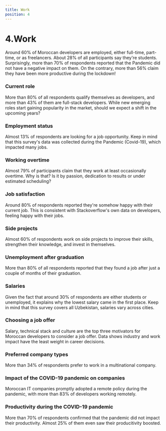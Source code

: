 ```yaml
---
title: Work
position: 4
---
```


# 4.Work

Around 60% of Moroccan developers are employed, either full-time, part-time, or as freelancers. About 28% of all participants say they're students.
Surprisingly, more than 70% of respondents reported that the Pandemic did not have a negative impact on them. On the contrary, more than 56% claim they have been more productive during the lockdown!

### Current role

More than 80% of all respondents qualify themselves as developers, and more than 43% of them are full-stack developers. While new emerging roles start gaining popularity in the market, should we expect a shift in the upcoming years?

<Chart id="profile-q-3" title={false} />

### Employment status

Almost 13% of respondents are looking for a job opportunity. Keep in mind that this survey's data was collected during the Pandemic (Covid-19), which impacted many jobs.

<Chart id="work-q-0" title={false} />

### Working overtime

Almost 79% of participants claim that they work at least occasionally overtime. Why is that? Is it by passion, dedication to results or under estimated scheduling?

<Chart id="work-q-1" title={false} />

### Job satisfaction

Around 80% of respondents reported they're somehow happy with their current job. This is consistent with Stackoverflow's own data on developers, feeling happy with their jobs.

<Chart id="work-q-2" title={false} />

### Side projects

Almost 60% of respondents work on side projects to improve their skills, strengthen their knowledge, and invest in themselves.

<Chart id="work-q-3" title={false} />

### Unemployment after graduation

More than 80% of all respondents reported that they found a job after just a couple of months of their graduation.

<Chart id="work-q-4" title={false} />

### Salaries

Given the fact that around 30% of respondents are either students or unemployed, it explains why the lowest salary came in the first place. Keep in mind that this survey covers all Uzbekistan, salaries vary across cities.

<Tabs>
  <TabItem title="All">
    <Chart id="work-q-5" sort={false} title={false} groupBy="profile-q-5" />
  </TabItem>
  <TabItem title="Bac+5 ">
    <Chart
      id="work-q-5"
      title={false}
      sort={false}
      groupBy="profile-q-5"
      condition={[
        {
          question_id: "profile-q-4",
          values: ["3"],
        },
      ]}
    />
  </TabItem>
  <TabItem title="Bac +2">
    <Chart
      id="work-q-5"
      title={false}
      sort={false}
      groupBy="profile-q-5"
      condition={[
        {
          question_id: "profile-q-4",
          values: ["1"],
        },
      ]}
    />
  </TabItem>
</Tabs>

### Choosing a job offer

Salary, technical stack and culture are the top three motivators for Moroccan developers to consider a job offer. Data shows industry and work impact have the least weight in career decisions.

<Chart id="work-q-6" title={false} />

### Preferred company types

More than 34% of respondents prefer to work in a multinational company.

<Chart id="work-q-7" title={false} />

### Impact of the COVID-19 pandemic on companies

Moroccan IT companies promptly adopted a remote policy during the pandemic, with more than 83% of developers working remotely.

<Chart id="work-q-8" title={false} />

### Productivity during the COVID-19 pandemic

More than 70% of respondents confirmed that the pandemic did not impact their productivity. Almost 25% of them even saw their producitivity boosted.

<Chart id="work-q-9" title={false} />
